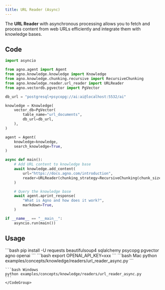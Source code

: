 ```yaml
---
title: URL Reader (Async)
---
```


The **URL Reader** with asynchronous processing allows you to fetch and process content from web URLs efficiently and integrate them with knowledge bases.

## Code

```python examples/concepts/knowledge/readers/url_reader_async.py
import asyncio

from agno.agent import Agent
from agno.knowledge.knowledge import Knowledge
from agno.knowledge.chunking.recursive import RecursiveChunking
from agno.knowledge.reader.url_reader import URLReader
from agno.vectordb.pgvector import PgVector

db_url = "postgresql+psycopg://ai:ai@localhost:5532/ai"

knowledge = Knowledge(
    vector_db=PgVector(
        table_name="url_documents",
        db_url=db_url,
    ),
)

agent = Agent(
    knowledge=knowledge,
    search_knowledge=True,
)

async def main():
    # Add URL content to knowledge base
    await knowledge.add_content(
        url="https://docs.agno.com/introduction",
        reader=URLReader(chunking_strategy=RecursiveChunking(chunk_size=1000)),
    )

    # Query the knowledge base
    await agent.aprint_response(
        "What is Agno and how does it work?",
        markdown=True,
    )

if __name__ == "__main__":
    asyncio.run(main())
```

## Usage

<Steps>
  <Snippet file="create-venv-step.mdx" />

  <Step title="Install libraries">
    ```bash
    pip install -U requests beautifulsoup4 sqlalchemy psycopg pgvector agno openai
    ```
  </Step>

  <Step title="Set environment variables">
    ```bash
    export OPENAI_API_KEY=xxx
    ```
  </Step>

  <Snippet file="run-pgvector-step.mdx" />

  <Step title="Run Agent">
    <CodeGroup>
    ```bash Mac
    python examples/concepts/knowledge/readers/url_reader_async.py
    ```

    ```bash Windows
    python examples/concepts/knowledge/readers/url_reader_async.py
    ```
    </CodeGroup>
  </Step>
</Steps>
